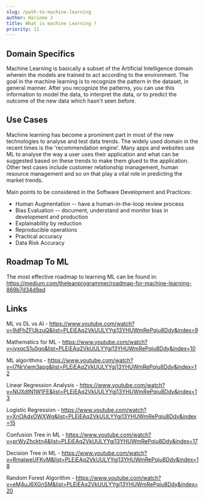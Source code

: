 ```yaml
---
slug: /path-to-machine-learning
author: Harinee J
title: What is machine Learning ?
priority: 11
---
```


## Domain Specifics

Machine Learning is basically a subset of the Artificial Intelligence domain wherein the models are trained to act according to the environment. The goal in the machine learning is to recognize the pattern in the dataset, in general manner. After you recognize the patterns, you can use this information to model the data, to interpret the data, or to predict the outcome of the new data which hasn't seen before.

## Use Cases

Machine learning has become a prominent part in most of the new technologies to analyse and test data trends. The widely used domain in the recent times is the 'recommendation engine'. Many apps and websites use ML to analyse the way a user uses their application and what can be suggested based on these trends to make them glued to the application.
Other test cases include customer relationship management, human resource management and so on that play a vital role in predicting the
market trends.

Main points to be considered in the Software Development and Practices:

- Human Augmentation -- have a human-in-the-loop review process
- Bias Evaluation -- document, understand and monitor bias in development and production
- Explainability by reduction
- Reproducible operations
- Practical accuracy
- Data Risk Accuracy

## Roadmap To ML

The most effective roadmap to learning ML can be found in:
<https://medium.com/theleanprogrammer/roadmap-for-machine-learning-869b7d34d9ad>

## Links

ML vs DL vs AI -
https://www.youtube.com/watch?v=9dFhZFUkzuQ&list=PLEiEAq2VkUULYYgj13YHUWmRePqiu8Ddy&index=9

Mathematics for ML -
https://www.youtube.com/watch?v=iyxqcS1u5go&list=PLEiEAq2VkUULYYgj13YHUWmRePqiu8Ddy&index=10

ML algorithms -
https://www.youtube.com/watch?v=I7NrVwm3apg&list=PLEiEAq2VkUULYYgj13YHUWmRePqiu8Ddy&index=12

Linear Regression Analysis -
https://www.youtube.com/watch?v=NUXdtN1W1FE&list=PLEiEAq2VkUULYYgj13YHUWmRePqiu8Ddy&index=13

Logistic Regression -
https://www.youtube.com/watch?v=XnOAdxOWXWg&list=PLEiEAq2VkUULYYgj13YHUWmRePqiu8Ddy&index=15

Confusion Tree in ML -
https://www.youtube.com/watch?v=prWyZhcktn4&list=PLEiEAq2VkUULYYgj13YHUWmRePqiu8Ddy&index=17

Decision Tree in ML -
https://www.youtube.com/watch?v=RmajweUFKvM&list=PLEiEAq2VkUULYYgj13YHUWmRePqiu8Ddy&index=18

Random Forest Algorithm -
https://www.youtube.com/watch?v=eM4uJ6XGnSM&list=PLEiEAq2VkUULYYgj13YHUWmRePqiu8Ddy&index=20
